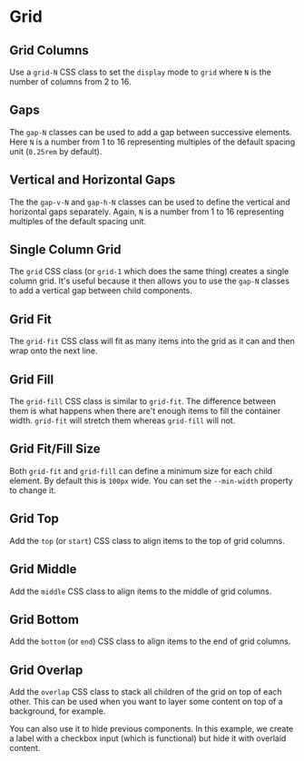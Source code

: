 
# Grid

## Grid Columns

Use a `grid-N` CSS class to set the `display` mode to `grid` where `N` is the
number of columns from 2 to 16.

<Snippet
  file="grid/grid.html"
  caption="Grid Columns"
  expand output
/>

## Gaps

The `gap-N` classes can be used to add a gap between successive elements.
Here `N` is a number from 1 to 16 representing multiples of the default
spacing unit (`0.25rem` by default).

<Snippet
  file="grid/gap.html"
  caption="Grid Gaps"
  expand output
/>

## Vertical and Horizontal Gaps

The the `gap-v-N` and `gap-h-N` classes can be used to define the vertical and
horizontal gaps separately. Again, `N` is a number from 1 to 16 representing
multiples of the default spacing unit.

<Snippet
  file="grid/gap-vh.html"
  caption="Grid Gaps"
  expand output
/>

## Single Column Grid

The `grid` CSS class (or `grid-1` which does the same thing) creates a single
column grid.  It's useful because it then allows you to use the `gap-N`
classes to add a vertical gap between child components.

<Snippet
  file="grid/grid-1.html"
  caption="Single Column Grid"
  expand output
/>

## Grid Fit

The `grid-fit` CSS class will fit as many items into the grid as it can and
then wrap onto the next line.

<Snippet
  file="grid/fit.html"
  caption="Grid Fit"
  expand output
/>

## Grid Fill

The `grid-fill` CSS class is similar to `grid-fit`. The difference between
them is what happens when there are't enough items to fill the container
width.  `grid-fit` will stretch them whereas `grid-fill` will not.

<Snippet
  file="grid/fill.html"
  caption="Grid Fill"
  expand output
/>

## Grid Fit/Fill Size

Both `grid-fit` and `grid-fill` can define a minimum size for each child
element.  By default this is `100px` wide.  You can set the `--min-width`
property to change it.

<Snippet
  file="grid/fit-200.html"
  caption="Grid Size"
  expand output
/>

## Grid Top

Add the `top` (or `start`) CSS class to align items to the top of grid columns.

<Snippet
  file="grid/top.html"
  caption="Grid Top"
  expand output
/>

## Grid Middle

Add the `middle` CSS class to align items to the middle of grid columns.

<Snippet
  file="grid/middle.html"
  caption="Grid Middle"
  expand output
/>

## Grid Bottom

Add the `bottom` (or `end`) CSS class to align items to the end of grid columns.

<Snippet
  file="grid/bottom.html"
  caption="Grid Bottom"
  expand output
/>

## Grid Overlap

Add the `overlap` CSS class to stack all children of the grid on top of each
other.  This can be used when you want to layer some content on top of a
background, for example.

<Snippet
  file="grid/overlap-text.html"
  caption="Grid Overlap"
  expand output
/>

You can also use it to hide previous components.  In this example, we create a
label with a checkbox input (which is functional) but hide it with overlaid
content.

<Snippet
  file="grid/overlap.html"
  caption="Grid Overlap"
  expand output
/>
